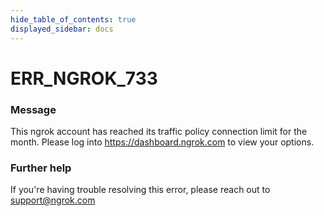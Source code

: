 ```yaml
---
hide_table_of_contents: true
displayed_sidebar: docs
---
```



# ERR_NGROK_733

### Message

This ngrok account has reached its traffic policy connection limit for the month. Please log into https://dashboard.ngrok.com to view your options.

<ErrorDetails error="err_ngrok_733" />

### Further help

If you're having trouble resolving this error, please reach out to [support@ngrok.com](mailto:support@ngrok.com?subject=Help%20with%20ERR_NGROK_733)

